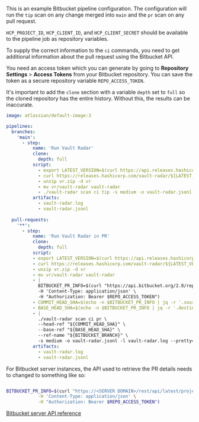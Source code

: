 This is an example Bitbucket pipeline configuration. The configuration will run
the `tip` scan on any change merged into `main` and the `pr` scan on any pull
request.

`HCP_PROJECT_ID`, `HCP_CLIENT_ID`, and `HCP_CLIENT_SECRET` should be available
to the pipeline job as repository variables.

To supply the correct information to the `ci` commands, you need to get additional
information about the pull request using the Bitbucket API.

You need an access token which you can generate by going to **Repository Settings** >
**Access Tokens** from your Bitbucket repository. You can save the token as a
secure repository variable `REPO_ACCESS_TOKEN`.

<Note>

It's important to add the `clone` section with a variable `depth` set to
`full` so the cloned repository has the entire history. Without this, the
results can be inaccurate.

</Note>

<CodeBlockConfig>

```YAML
image: atlassian/default-image:3

pipelines:
  branches:
    'main':
      - step:
          name: 'Run Vault Radar'
          clone:
            depth: full
          script:
            - export LATEST_VERSION=$(curl https://api.releases.hashicorp.com/v1/releases/vault-radar/latest | jq -r .version)
            - curl https://releases.hashicorp.com/vault-radar/${LATEST_VERSION}/vault-radar_${LATEST_VERSION}_linux_amd64.zip -o vr.zip # download latest binary
            - unzip vr.zip -d vr
            - mv vr/vault-radar vault-radar
            - ./vault-radar scan ci tip -s medium -o vault-radar.jsonl -l vault-radar.log --pretty=gha
          artifacts:
            - vault-radar.log
            - vault-radar.jsonl
          
  pull-requests:
    '**':
      - step:
          name: 'Run Vault Radar in PR'
          clone:
            depth: full
          script:
          - export LATEST_VERSION=$(curl https://api.releases.hashicorp.com/v1/releases/vault-radar/latest | jq -r .version)
          - curl https://releases.hashicorp.com/vault-radar/${LATEST_VERSION}/vault-radar_${LATEST_VERSION}_linux_amd64.zip -o vr.zip # download latest binary
          - unzip vr.zip -d vr
          - mv vr/vault-radar vault-radar
          - |
            BITBUCKET_PR_INFO=$(curl "https://api.bitbucket.org/2.0/repositories/${BITBUCKET_REPO_FULL_NAME}/pullrequests/${BITBUCKET_PR_ID}" -fsS \
            -H 'Content-Type: application/json' \
            -H "Authorization: Bearer $REPO_ACCESS_TOKEN")
          - COMMIT_HEAD_SHA=$(echo -n $BITBUCKET_PR_INFO | jq -r '.source.commit.hash')
          - BASE_HEAD_SHA=$(echo -n $BITBUCKET_PR_INFO | jq -r '.destination.commit.hash')
          - |
            ./vault-radar scan ci pr \
            --head-ref "${COMMIT_HEAD_SHA}" \
            --base-ref "${BASE_HEAD_SHA}" \
            --ref-name "${BITBUCKET_BRANCH}" \
            -s medium -o vault-radar.jsonl -l vault-radar.log --pretty=gha
          artifacts:
            - vault-radar.log
            - vault-radar.jsonl
```

</CodeBlockConfig>

For Bitbucket server instances, the API used to retrieve the PR details needs to changed to something like so:

```bash

BITBUCKET_PR_INFO=$(curl "https://<SERVER DOMAIN>/rest/api/latest/projects/${BITBUCKET_PROJECT_KEY}/repos/${BITBUCKET_REPO_FULL_NAME}/pull-requests/${BITBUCKET_PR_ID}" -fsS \
            -H 'Content-Type: application/json' \
            -H "Authorization: Bearer $REPO_ACCESS_TOKEN")

```
[Bitbucket server API reference](https://developer.atlassian.com/server/bitbucket/rest/v910/api-group-pull-requests/#api-api-latest-projects-projectkey-repos-repositoryslug-pull-requests-pullrequestid-get)